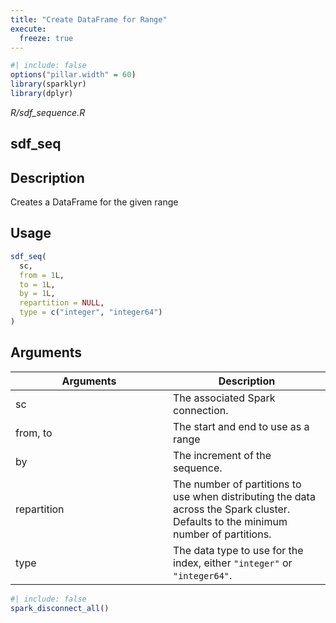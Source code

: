 ```yaml
---
title: "Create DataFrame for Range"
execute:
  freeze: true
---
```


```r
#| include: false
options("pillar.width" = 60)
library(sparklyr) 
library(dplyr)
```

*R/sdf_sequence.R*

## sdf_seq

## Description
Creates a DataFrame for the given range 


## Usage
```r
sdf_seq( 
  sc, 
  from = 1L, 
  to = 1L, 
  by = 1L, 
  repartition = NULL, 
  type = c("integer", "integer64") 
) 
```

## Arguments
|Arguments|Description|
|---|---|
| sc | The associated Spark connection. |
| from, to | The start and end to use as a range |
| by | The increment of the sequence. |
| repartition | The number of partitions to use when distributing the data across the Spark cluster. Defaults to the minimum number of partitions. |
| type | The data type to use for the index, either `"integer"` or `"integer64"`. |








```r
#| include: false
spark_disconnect_all()
```
